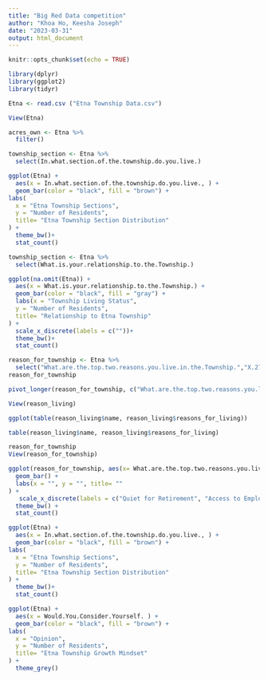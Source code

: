 ```yaml
---
title: "Big Red Data competition"
author: "Khoa Ho, Keesha Joseph"
date: "2023-03-31"
output: html_document
---
```


```r
knitr::opts_chunk$set(echo = TRUE)

library(dplyr)
library(ggplot2)
library(tidyr)
```

```r
Etna <- read.csv ("Etna Township Data.csv")

View(Etna)

acres_own <- Etna %>%
  filter()
```

```r
township_section <- Etna %>%
  select(In.what.section.of.the.township.do.you.live.)

ggplot(Etna) + 
  aes(x = In.what.section.of.the.township.do.you.live., ) +
  geom_bar(color = "black", fill = "brown") +
labs(
  x = "Etna Township Sections",
  y = "Number of Residents",
  title= "Etna Township Section Distribution"
) +
  theme_bw()+
  stat_count()
```

```r
township_section <- Etna %>%
  select(What.is.your.relationship.to.the.Township.)

ggplot(na.omit(Etna)) + 
  aes(x = What.is.your.relationship.to.the.Township.) +
  geom_bar(color = "black", fill = "gray") +
  labs(x = "Township Living Status",
  y = "Number of Residents",
  title= "Relationship to Etna Township"
) +
  scale_x_discrete(labels = c(""))+
  theme_bw()+
  stat_count()
```

```r
reason_for_township <- Etna %>%
  select("What.are.the.top.two.reasons.you.live.in.the.Township.","X.27", "X.28", "X.29", "X.30", "X.31", "X.32", "X.33") 
reason_for_township

pivot_longer(reason_for_township, c("What.are.the.top.two.reasons.you.live.in.the.Township.","X.27", "X.28", "X.29", "X.30", "X.31", "X.32", "X.33"), values_to= "reasons_for_living") -> reason_living

View(reason_living)

ggplot(table(reason_living$name, reason_living$reasons_for_living))  

table(reason_living$name, reason_living$reasons_for_living)

reason_for_township
View(reason_for_township)

ggplot(reason_for_township, aes(x= What.are.the.top.two.reasons.you.live.in.the.Township.)) +
  geom_bar() +
  labs(x = "", y = "", title= ""
) +  
   scale_x_discrete(labels = c("Quiet for Retirement", "Access to Employment", "Cleanliness", "Friendliness", "Rural Atmosphere", "School System")) +
  theme_bw() +
  stat_count()
```


```r
ggplot(Etna) + 
  aes(x = In.what.section.of.the.township.do.you.live., ) +
  geom_bar(color = "black", fill = "brown") +
labs(
  x = "Etna Township Sections",
  y = "Number of Residents",
  title= "Etna Township Section Distribution"
) +
  theme_bw()+
  stat_count()
```

```r
ggplot(Etna) + 
  aes(x = Would.You.Consider.Yourself. ) +
  geom_bar(color = "black", fill = "brown") +
labs(
  x = "Opinion",
  y = "Number of Residents",
  title= "Etna Township Growth Mindset"
) +
  theme_grey() 
```



